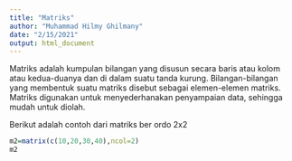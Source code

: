 ```yaml
---
title: "Matriks"
author: "Muhammad Hilmy Ghilmany"
date: "2/15/2021"
output: html_document
---
```


Matriks adalah kumpulan bilangan yang disusun secara baris atau kolom atau kedua-duanya dan di dalam suatu tanda kurung. Bilangan-bilangan yang membentuk suatu matriks disebut sebagai elemen-elemen matriks. Matriks digunakan untuk menyederhanakan penyampaian data, sehingga mudah untuk diolah.

Berikut adalah contoh dari matriks ber ordo 2x2
```r
m2=matrix(c(10,20,30,40),ncol=2)
m2
```

